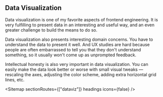 
## Data Visualization

Data visualization is one of my favorite aspects of frontend engineering.
It is very fulfilling to present data in an interesting and useful way,
and an even greater challenge to build the means to do so.

Data visualization also presents interesting domain concerns. You have to
understand the data to present it well. And UX studies are hard because people
are often embarrassed to tell you that they don't understand something, so
it usually won't come up as unprompted feedback.

Intellectual honesty is also very important in data visualization. You can easily
make the data look better or worse with small visual tweaks &mdash; rescaling the
axes, adjusting the color scheme, adding extra horizontal grid lines, etc.

<Sitemap sectionRoutes={["dataviz"]} headings icons={false} />
